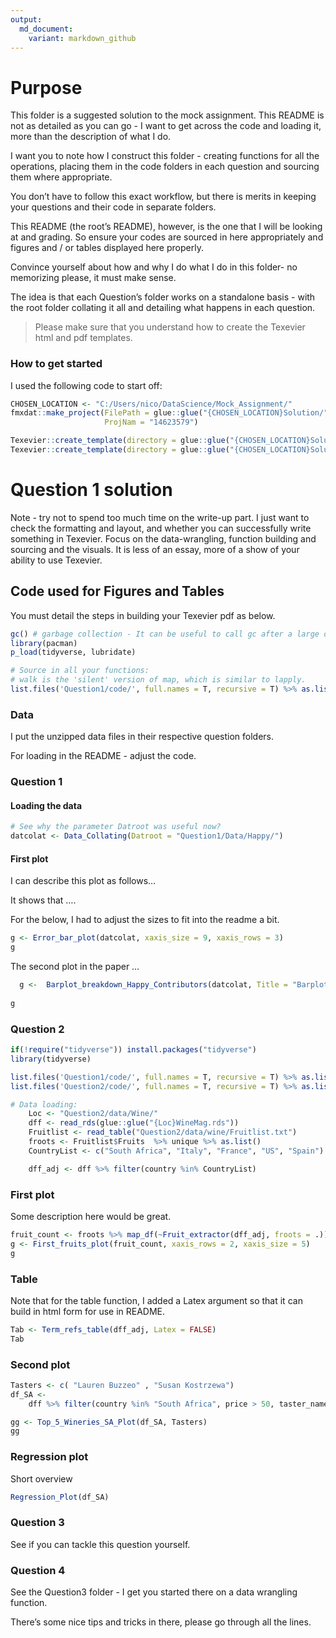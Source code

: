 ```yaml
---
output:
  md_document:
    variant: markdown_github
---
```


# Purpose

This folder is a suggested solution to the mock assignment. This README is not as detailed as you can go - I want to get across the code and loading it, more than the description of what I do.

I want you to note how I construct this folder - creating functions for all the operations, placing them in the code folders in each question and sourcing them where appropriate.

You don't have to follow this exact workflow, but there is merits in keeping your questions and their code in separate folders.

This README (the root's README), however, is the one that I will be looking at and grading. So ensure your codes are sourced in here appropriately and figures and / or tables displayed here properly.

Convince yourself about how and why I do what I do in this folder-  no memorizing please, it must make sense.

The idea is that each Question's folder works on a standalone basis - with the root folder collating it all and detailing what happens in each question.

> Please make sure that you understand how to create the Texevier html and pdf templates.

### How to get started

I used the following code to start off:

```r

CHOSEN_LOCATION <- "C:/Users/nico/DataScience/Mock_Assignment/"
fmxdat::make_project(FilePath = glue::glue("{CHOSEN_LOCATION}Solution/"), 
                     ProjNam = "14623579")

Texevier::create_template(directory = glue::glue("{CHOSEN_LOCATION}Solution/14623579/"), template_name = "Question1")
Texevier::create_template(directory = glue::glue("{CHOSEN_LOCATION}Solution/14623579/"), template_name = "Question2")

```


# Question 1 solution

Note - try not to spend too much time on the write-up part. I just want to check the formatting and layout, and whether you can successfully write something in Texevier. Focus on the data-wrangling, function building and sourcing and the visuals. It is less of an essay, more of a show of your ability to use Texevier.

## Code used for Figures and Tables

You must detail the steps in building your Texevier pdf as below.

```r

gc() # garbage collection - It can be useful to call gc after a large object has been removed, as this may prompt R to return memory to the operating system.
library(pacman)
p_load(tidyverse, lubridate)

# Source in all your functions:
# walk is the 'silent' version of map, which is similar to lapply.
list.files('Question1/code/', full.names = T, recursive = T) %>% as.list() %>% walk(~source(.))


```


### Data

I put the unzipped data files in their respective question folders.

For loading in the README - adjust the code.

### Question 1

#### Loading the data

```r
# See why the parameter Datroot was useful now?
datcolat <- Data_Collating(Datroot = "Question1/Data/Happy/")

```


#### First plot

I can describe this plot as follows...

It shows that ....

For the below, I had to adjust the sizes to fit into the readme a bit.

```r

g <- Error_bar_plot(datcolat, xaxis_size = 9, xaxis_rows = 3)
g

```

The second plot in the paper ...

```r

  g <-  Barplot_breakdown_Happy_Contributors(datcolat, Title = "Barplot making up the ladder", Subtitle = "Look at the colours - wow.", xaxis_size = 9, xaxis_rows = 3)
    
g

```



### Question 2

```r

if(!require("tidyverse")) install.packages("tidyverse")
library(tidyverse)

list.files('Question1/code/', full.names = T, recursive = T) %>% as.list() %>% walk(~source(.))
list.files('Question2/code/', full.names = T, recursive = T) %>% as.list() %>% walk(~source(.))

# Data loading:
    Loc <- "Question2/data/Wine/"
    dff <- read_rds(glue::glue("{Loc}WineMag.rds"))
    Fruitlist <- read_table("Question2/data/wine/Fruitlist.txt")
    froots <- Fruitlist$Fruits  %>% unique %>% as.list()
    CountryList <- c("South Africa", "Italy", "France", "US", "Spain")

    dff_adj <- dff %>% filter(country %in% CountryList)

```



### First plot

Some description here would be great.

```r
fruit_count <- froots %>% map_df(~Fruit_extractor(dff_adj, froots = .))
g <- First_fruits_plot(fruit_count, xaxis_rows = 2, xaxis_size = 5)
g
```



### Table

Note that for the table function, I added a Latex argument so that it can build in html form for use in README.


```r
Tab <- Term_refs_table(dff_adj, Latex = FALSE)
Tab

```



### Second plot

```r
Tasters <- c( "Lauren Buzzeo" , "Susan Kostrzewa")
df_SA <-
    dff %>% filter(country %in% "South Africa", price > 50, taster_name %in% Tasters)

gg <- Top_5_Wineries_SA_Plot(df_SA, Tasters)
gg

```


### Regression plot

Short overview

```r
Regression_Plot(df_SA)

```


### Question 3

See if you can tackle this question yourself.


### Question 4

See the Question3 folder - I get you started there on a data wrangling function.

There's some nice tips and tricks in there, please go through all the lines.


